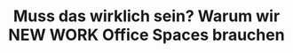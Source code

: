 ---
title: Muss das wirklich sein? Warum wir NEW WORK Office Spaces brauchen
order: 1
hero_image: ./assets/lounge.jpg
---